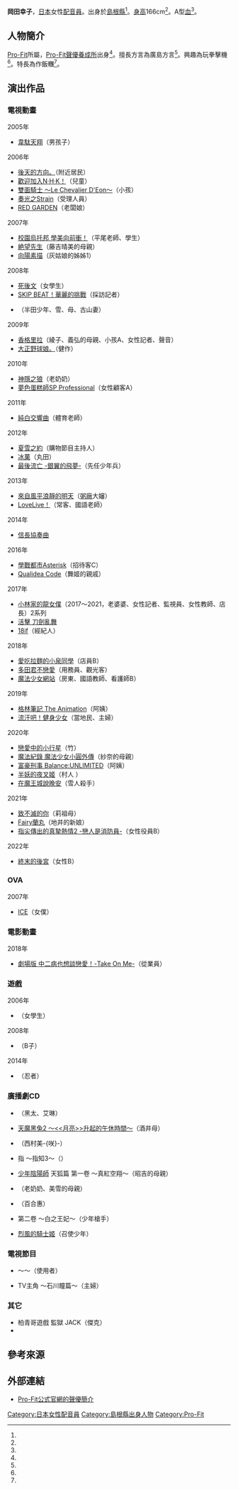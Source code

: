 {{multiple issues|
{{Notability Unreferenced|time=2017-01-18T13:45:30+00:00}}
{{Primarysources|time=2017-01-18T13:45:30+00:00}}
}}
{{noteTA|G1=Anime}}
{{配音員
|姓名= 岡田幸子
|圖片= 
|尺寸= 
|替代= 
|簡介= 
|本名= 
|外文名= 
|外文= 
|羅馬拼音= 
|英文名= 
|暱稱= 
|藝名= 
|國籍= 
|籍貫= 
|出生地= 
|出身地= {{JPN}}[[島根縣|島根縣]]
|死歿地= 
|出生名= 
|生年= 
|生月= 4
|生日= 5
|歿年= 
|歿月= 
|歿日= 
|血型= A型
|配演語言= 
|教育程度= 
|母校= 
|所屬= [[Pro-Fit|Pro-Fit]]
|宗教信仰= 
|配偶= 
|活躍年代= 
|出道作= 
|代表作= 
|網站= 
|其他= 
|module= {{japanese|embed=yes|岡田 幸子|おかだ さちこ|Okada Sachiko}}
}}
'''岡田幸子'''{{BD||4月5日<ref name="Fit-pro">{{Cite web|url=http://www.pro-fit.co.jp/talent_okada.html|title=Pro-Fit公式官網的聲優簡介|publisher=[[Pro-Fit|Pro-Fit]]|accessdate=2017-01-17|language=ja|archive-date=2017-07-05|archive-url=https://web.archive.org/web/20170705141121/http://www.pro-fit.co.jp/talent_okada.html|dead-url=no}}</ref>||}}，[[日本|日本]]女性[[配音員|配音員]]。出身於[[島根縣|島根縣]]<ref name="Fit-pro" />。[[身高|身高]]166cm<ref name="Fit-pro" />。A型[[血型|血]]<ref name="Fit-pro" />。

== 人物簡介 ==
[[Pro-Fit|Pro-Fit]]所屬，[[Pro-Fit聲優養成所|Pro-Fit聲優養成所]]出身<ref name="Fit-pro" />。擅長方言為廣島方言<ref name="Fit-pro" />。興趣為玩拳擊機<ref name="Fit-pro" />。特長為作飯糰<ref name="Fit-pro" />。

== 演出作品 ==
=== 電視動畫 ===
; 2005年
* [[韋駄天翔|韋駄天翔]]（男孩子）

; 2006年
* [[後天的方向|後天的方向。]]（附近居民）
* [[歡迎加入NHK！|歡迎加入N·H·K！]]（兒童）
* [[雙面騎士|雙面騎士 ～Le Chevalier D'Eon～]]（小孩）
* [[奏光之Strain|奏光之Strain]]（受理人員）
* [[血色花園|RED GARDEN]]（老闆娘）

; 2007年
* [[校園烏托邦_學美向前衝！|校園烏托邦 學美向前衝！]]（平尾老師、學生）
* [[絶望先生|絶望先生]]（藤吉晴美的母親）
* [[向陽素描_(動畫)|向陽素描]]（灰姑娘的姊姊1）

; 2008年
* [[死後文|死後文]]（女學生）
* [[SKIP_BEAT！華麗的挑戰|SKIP BEAT！華麗的挑戰]]（採訪記者）
* {{link-ja|野良耳|のらみみ}}（半田少年、{{lang|ja|タカ}}雪、{{lang|ja|マイ}}母、古山妻）

; 2009年
* [[香格里拉_(科幻小說)|香格里拉]]（綾子、義弘的母親、小孩A、女性記者、聲音）
* [[大正野球娘。|大正野球娘。]]（健作）

; 2010年
* [[神隱之狼|神隱之狼]]（老奶奶）
* [[夢色蛋糕師|夢色蛋糕師SP Professional]]（女性顧客A）

; 2011年
* [[純白交響曲|純白交響曲]]（體育老師）

; 2012年
* [[夏雪之約|夏雪之約]]（購物節目主持人）
* [[古籍研究社系列|冰菓]]（丸田）
* [[最後流亡-銀翼的飛夢-|最後流亡 -銀翼的飛夢-]]（先任少年兵）

; 2013年
* [[來自風平浪靜的明天|來自風平浪靜的明天]]（[[粥廠|粥廠]]大嬸）
* [[LoveLive!_(動畫)|LoveLive！]]（常客、國語老師）

; 2014年
* [[信長協奏曲|信長協奏曲]]

; 2016年
* [[學戰都市Asterisk|學戰都市Asterisk]]（招待客C）
* [[Qualidea_Code|Qualidea Code]]（舞姬的親戚）

; 2017年
* [[小林家的龍女僕|小林家的龍女僕]]（2017～2021，老婆婆、女性記者、監視員、女性教師、店長）2系列
* [[刀劍亂舞|活擊 刀劍亂舞]]
* [[18if|18if]]（經紀人）

; 2018年
* [[愛吃拉麵的小泉同學|愛吃拉麵的小泉同學]]（店員B）<!--1月18日-->
* [[多田君不戀愛|多田君不戀愛]]（用務員、觀光客）<!--4月12日-->
* [[魔法少女網站|魔法少女網站]]（房東、國語教師、看護師B）<!--4月21日-->

; 2019年
* [[格林筆記|格林筆記 The Animation]]（阿姨）<!--1月11日-->
* [[流汗吧！健身少女|流汗吧！健身少女]]（當地民、主婦）<!--7月3日-->

; 2020年
* [[戀愛中的小行星|戀愛中的小行星]]（竹）<!--1月3日-->
* [[魔法紀錄_魔法少女小圓外傳|魔法紀錄 魔法少女小圓外傳]]（紗奈的母親）<!--1月5日-->
* [[富豪刑事_Balance:UNLIMITED|富豪刑事 Balance:UNLIMITED]]（阿姨）<!--4月10日-->
* [[半妖的夜叉姬|半妖的夜叉姬]]（村人<!--第6話-->）<!--10月3日-->
* [[在魔王城說晚安|在魔王城說晚安]]（雪人殺手）<!--10月6日-->

; 2021年
* [[致不滅的你|致不滅的你]]（莉祖母）<!--4月19日-->
* [[Fairy蘭丸|Fairy蘭丸]]（地井的新娘）<!--5月13日-->
* [[指尖傳出的真摯熱情|指尖傳出的真摯熱情2 -戀人是消防員-]]（女性役員B）<!--7月19日-->

; 2022年
* [[終末的後宮|終末的後宮]]（女性B）<!--2月12日-->

=== OVA ===
; 2007年
* [[ICE_(動畫)|ICE]]（女僕）

=== 電影動畫 ===
; 2018年
* [[中二病也想談戀愛！|劇場版 中二病也想談戀愛！-Take On Me-]]（從業員）<!--1月6日-->

=== 遊戲 ===
; 2006年
* {{link-ja|BLOOD+ 雙翼之戰鬥輪舞曲|BLOOD+ 双翼のバトル輪舞曲}}（女學生）
; 2008年
* {{link-ja|萌明星 ～萌東大英文補習班～|もえスタ 〜萌える東大英語塾〜}}（B子）
; 2014年
* {{lang|ja|ボーダーランズ プリシークエル}}（忍者）

=== 廣播劇CD ===
* {{link-ja|異界繁盛記雛屋商店|異界繁盛記ひよこや商店}}（黑太、艾琳）
* [[天魔黑兔|天魔黑兔2 ～<<月亮>>升起的午休時間～]]（酒井母）
* {{link-ja|貧窮老鼠夢見起司|窮鼠はチーズの夢を見る}}（西村美-{咲}-）
* {{lang|ja|くすり}}指{{lang|ja|は沈黙する}} ～{{lang|ja|その}}指{{lang|ja|だけが}}知{{lang|ja|っている}}3～（{{lang|ja|ゆいな}}）
* [[少年陰陽師|少年陰陽師]] 天狐篇 第一卷 ～真紅{{lang|ja|の}}空{{lang|ja|を}}翔{{lang|ja|けあがれ}}～（昭吉的母親）
* {{link-ja|鐵道娘|鉄道むすめ}}（老奶奶、美雪的母親）
* {{link-ja|波族傳奇|ポーの一族}}（百合惠）
* {{link-ja|少女劍士茱莉亞|マスケティア・ルージュシリーズ}} 第二卷 ～白之王妃～（少年槍手）
* [[零之使魔|烈風的騎士姬]]（召使少年）

=== 電視節目 ===
* {{lang|ja|ダイレクトテレショップ}} ～{{lang|ja|テーブルメイト}}～（使用者）
* TV主角 ～石川瞳篇～（主婦）

=== 其它 ===
* 柏青哥遊戲 監獄 JACK（傑克）
* {{link-ja|UFO夾娃娃機|UFOキャッチャー}}

== 參考來源 ==
{{reflist}}

== 外部連結 ==
* [http://www.pro-fit.co.jp/talent_okada.html Pro-Fit公式官網的聲優簡介] {{Wayback|url=http://www.pro-fit.co.jp/talent_okada.html |date=20170705141121 }} {{ja icon}}

{{Pro-Fit}}
{{DEFAULTSORT:Okada Sachiko}}
[[Category:日本女性配音員|Category:日本女性配音員]]
[[Category:島根縣出身人物|Category:島根縣出身人物]]
[[Category:Pro-Fit|Category:Pro-Fit]]